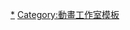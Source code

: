 {{Navbox
|name = Sunrise
|title = [[日昇]]
|state = {{{state|collapsed}}}
|listclass = hlist

| group1 = 1970年代
| list1 = * Chief Joker（1972－1973）
* [[Hazedon]]（1972－1973）
* [[英勇無敵號|-{zh-hans:ゼロテスター;zh-hk:太空三虎將;zh-tw:英勇無敵號;}-]]（1973－1974）
* [[月光女侠]]（1975）
* [[勇者莱汀|-{zh-hans:勇者莱汀;zh-hant:勇者萊汀;zh-tw:勇者萊汀;zh-hk:勇者雷登;zh-mo:勇者雷登;}-]]（1975－1976）
* {{lang|ja|わんぱく大昔クムクム}}（1975－1976）
* [[超力電磁俠|-{zh-hans:超力电磁侠 孔巴特拉V; zh-tw:超電磁機器人 孔巴德拉V; zh-hk:超力電磁俠;}-]]（1976－1977）
* [[恐龍救生隊]]（1976－1977）
* {{lang|ja|ろぼっ子ビートン}}（1976－1977）
* [[波羅五號|-{zh-hans:超电磁机器人 波鲁吉斯V;zh-tw:波羅五號;zh-hk:V型電磁俠;}-]]（1977－1978）
* [[无敌超人赞波3|-{zh-hans:无敌超人赞波3;zh-hk:無敵超人珍寶3;zh-tw:無敵超人桑波特3;}-]]（1977－1978）
* [[淘气小仙女]]（1978－1979）
* [[鬥將大武士|-{zh-hans:鬥將大武士;zh-hk:鬥將大武士;zh-tw:鬥將戴摩斯;}-]]（1978－1979）
* [[无敌钢人泰坦3]]（1978－1979）
* [[人造人009|-{zh-hans:人造人009;zh-tw:人造人009; zh-hk:再造人009}-]]（1979－1980）
* [[機動戰士GUNDAM]]（1979－1980）
* [[The Ultraman]]（1979－1980）
* [[科學探險隊]]（1979－1980）

| group2 = 1980年代
| list2 = * [[無敵機器人 托萊達G7]]（1980－1981）
* [[傳說巨神|-{zh-hans:传说巨神伊迪安;zh-hk:傳說巨神伊迪安;zh-tw:傳說巨神伊甸王;}-]]（1980－1981）
* [[最强机器 大王者]]（1981－1982）
* [[太陽之牙]]（1981－1983）
* [[戰鬥裝甲Xabungle]]（1982－1983）
* [[聖戰士DUNBINE|-{zh-hans:圣战士丹拜因;zh-hk:聖戰士登霸;zh-tw:聖戰士丹拜因;}-]]（1983－1984）
* [[裝甲騎兵]]（1983－1984）
* [[銀河漂流]]（1983－1984）
* [[重戰機]]（1984－1985）
* [[巨神GORG]]（1984）
* [[機甲界]]（1984－1985）
* {{lang|ja|超力ロボ ガラット}}（1984－1985）
* [[機動戰士Z GUNDAM]]（1985－1986）
* [[搞怪拍檔|-{zh-hans:搞怪拍档;zh-tw:搞怪拍檔; zh-hk:銀河警花}-]]（1985）
* [[蒼藍流星|-{zh-hans:蒼藍流星;zh-hk:蒼之流星SPT力士拿;zh-tw:蒼之流星SPT雷茲納;}-]]（1985－1986）
* [[機動戰士GUNDAM ZZ]]（1986－1987）
* [[機甲戰記威龍]]（1987－1988）
* [[城市猎人]]（1987－1988）
* [[妙手小廚師|-{zh-hans:妙手小厨师;zh-hk:伙頭智多星;zh-tw:妙手小廚師;}-]]（1987－1989）
* [[魔神英雄傳系列|魔神英雄傳]]（1988－1989）
* [[魔神坛斗士|-{zh-cn:魔神坛斗士; zh-tw:鎧傳; zh-hk:鎧甲聖鬥士;}-]]（1988－1989）
* [[城市猎人|城市猎人2]]（1988－1989）
* [[獅虎獸神]]（1989－1990）
* [[魔動王]]（1989－1990）
* [[城市猎人|城市猎人3]]（1989－1990）
* [[機動警察]]（1989－1990）

| group3 = 1990年代
| list3 = * [[勇者凯撒]]（1990－1991）
* [[魔神英雄傳系列|魔神英雄傳2]]（1990－1991）
* [[太阳勇者]]（1991－1992）
* [[閃電霹靂車|-{zh-tw:閃電霹靂車; zh-hk:高智能方程式; zh-cn:高智能方程式}-]]（1991）
* [[城市猎人|城市猎人'91]]（1991）
* [[機甲警察金屬傑克]]（1991）
* [[绝对无敌]]（1991－1992）
* [[超時空保姆|-{zh-hk:媽媽是小學四年生;zh-hans:超时空保姆;zh-tw:超時空保姆;}-]]（1992）
* [[勇者傳說]]（1992－1993）
* [[元氣爆發|-{zh-hk:元氣爆發;zh-hans:元气伏魔;zh-tw:元氣小子;}-]]（1992－1993）
* [[勇者特急隊]]（1993－1994）
* [[熱血最強]]（1993－1994）
* [[機動戰士V GUNDAM]]（1993－1994）
* [[疾風戰士]]（1993－1994）
* [[勇者警察]]（1994－1995）
* [[霸王大系龍騎士]]（1994－1995）
* [[機動武鬥傳G GUNDAM]]（1994－1995）
* [[黃金勇者]]（1995－1996）
* {{lang|ja|獣戦士ガルキーバ}}（1995）
* [[新機動戰記GUNDAM W]]（1995－1996）
* [[勇者指令]]（1996－1997）
* [[聖天空戰記]]（1996）
* [[機動新世紀GUNDAM X]]（1996）
* [[奧運高手|-{zh-hans:奥運高手;zh-tw:奧運高手; zh-hk:我要高飛}-]]（1996－1997）
* [[勇者莱汀|超者-{zh-hans:莱汀;zh-hant:萊汀;zh-tw:萊汀;zh-hk:雷登;zh-mo:雷登;}-]]（1996－1997）
* [[勇者王]]（1997－1998）
* [[魔神英雄傳系列|超魔神英雄傳]]（1997－1998）
* {{lang|ja|星方武侠アウトロースター}}（1998）
* [[銀河漂流|銀河漂流13]]（1998）
* [[青澀之戀]]（1998）
* [[機動神腦]]（1998）
* DTエイトロン（1998）
* [[餓沙羅鬼]]（1998－1999）
* [[星際牛仔]]（1998－1999）
* [[星界的纹章]]（1999）
* イソップワールド（1999）
* [[星方天使]]（1999）
* [[进化战记]]（1999）
* [[∀GUNDAM]]（1999－2000）
* セラフィムコール（1999）
* [[The Big O]]（1999－2000）
* [[無限的未知]]（1999－2000）

| group4 = 2000年代
| list4 = * [[蒙面猫侠|-{zh-cn:蒙面猫侠;zh-tw:科學小飛喵;zh-hk:幪面貓俠;}-]]（2000－2001）
* [[星界的戰旗]]（2000）
* ダイノゾーン（2000）
* BRIGADOON まりんとメラン（2000－2001）
* [[沉默的未知]]（2000－2001）
* [[GEAR戰士電童]]（2000－2001）
* [[犬夜叉]]（2000－2004）
* [[Z.O.E. Dolores,i]]（2001）
* [[星界的戰旗|星界的戰旗II]]（2001）
* [[超能奇兵]]（2001）
* [[激鬥戰車|-{zh-hans:激鬥戰車;zh-hk:激鬥戰車;zh-tw:超激力戰鬥車;}-]]（2001－2003）
* [[禁獵魔女]]（2002）
* [[帝皇戰紀|-{zh-cn:返乡战士; zh-tw:極限戰士; zh-hk:帝皇戰紀;}-]]（2002－2003）
* [[機動戰士GUNDAM SEED]]（2002－2003）
* [[The Big O|The Big O II]]（2003）
* [[機甲露寶|-{zh-hk:機甲露寶;zh-hans:机甲露宝;zh-tw:救難小英雄;}-]]（2003－2004）
* [[激鬥戰車|-{zh-hans:激鬥戰車;zh-hk:激鬥戰車;zh-tw:超激力戰鬥車;}-Nitro]]（2003－2004）
* [[坦克王]]（2003－2004）
* [[惑星奇航|-{zh-cn:星空清理者;zh-tw:惑星奇航;zh-hk:星空之旅;}-]]（2003－2004）
* [[SD鋼彈FORCE|-{zh-hans:SD高达FORCE;zh-hk:SD高達FORCE;zh-tw:SD鋼彈FORCE;}-]]（2004）
* [[怪俠佐羅利]]（2004－2005）
* [[Keroro軍曹]]（2004－2011）
* [[舞-HiME]]（2004－2005）
* [[陰陽大戰記]]（2004－2005）
* [[機動戰士GUNDAM SEED DESTINY]]（2004－2005）
* [[日式麵包王|-{zh-hans:日式面包王;zh-hk:日式麵包王;zh-tw:烘焙王;}-]]（2004－2006）
* [[怪俠佐羅利|怪俠佐羅利2]]（2005－2007）
* [[勇者王|勇者王Final -Grand Glorious Gathering-]]（2005）
* [[CLUSTER EDGE]]（2005－2006）
* [[舞-乙HiME]]（2005－2006）
* [[ZEGAPAIN]]（2006）
* [[银魂]]（2006－2010）
* [[幕末機關說]]（2006－2007）
* [[Code Geass 反叛的魯路修|Code Geass -{zh-cn:反叛的鲁路修;zh-tw:反叛的魯路修;zh-hk:叛逆的魯魯修;}-]]（2006－2007）
* [[結界師]]（2006－2008）
* [[古代王者 恐龍王]]（2007－2008）
* [[偶像大師 XENOGLOSSIA]]（2007）
* [[機動戰士GUNDAM 00]]（2007－2008）
* [[古代王者 恐龍王|恐龍王：翼龍傳說]]（2008）
* [[Code Geass 反叛的魯路修|Code Geass -{zh-cn:反叛的鲁路修;zh-tw:反叛的魯路修;zh-hk:叛逆的魯魯修;}-R2]]（2008）
* [[Battle Spirits 少年突破馬神]]（2008－2009）
* [[深淵傳奇|深淵-{zh-cn:传说; zh-hk:傳奇; zh-tw:傳奇;}-]]（2008－2009）
* [[機動戰士GUNDAM 00|機動戰士GUNDAM 00 第二季]]（2008－2009）
* [[穿越宇宙的少女]]（2009）
* [[黑神|黑神 The Animation]]（2009）
* [[Battle Spirits 少年激霸彈]]（2009－2010）
* [[犬夜叉|犬夜叉 完結篇]]（2009－2010）
* ヒピラくん（2009）

| group5 = 2010年代
| list5 = * [[SD GUNDAM三國傳BraveBattleWarriors]]（2010－2011）
* [[Battle Spirits Brave]]（2010－2011）
* [[TIGER & BUNNY]]（2011）
* [[银魂]]（2011－2012）
* [[Sacred Seven]]（2011）
* [[Battle Spirits 霸王]]（2011－2012）
* [[境界線上的地平線]]（2011）
* [[機動戰士GUNDAM AGE]]（2011－2012）
* [[天才黃金腦～神之謎]]（2011－2014）
* [[男子高中生的日常]]（2012）
* [[夏色奇蹟]]（2012）
* [[加速世界]]（2012）
* [[窮神 (漫畫)|-{zh-cn:穷神来了;zh-tw:窮神;zh-hk:貧乏神！}-]]（2012）
* [[境界線上的地平線|境界線上的地平線第二季]]（2012）
* [[Battle Spirits Sword Eyes]]（2012－2013）
* [[银魂|銀魂' 延長戰]]（2012－2013）
* [[星夢學園 (動畫)|-{zh-hans:Aikatsu！偶像活动！; zh-tw:偶像學園; zh-hk:星夢學園}-]]（2012－2016）
* [[Love Live!]]（2013）
* [[革命機Valvrave]]（2013）
* [[最強銀河 究極ZERO Battle Spirits]]（2013－2014）
* [[GUNDAM創戰者|-{zh-hk:高達創戰者;zh-tw:鋼彈創鬥者;zh-cn:高达创-战者}-]]（2013－2014）
* [[BUDDY COMPLEX]]（2014）
* [[Keroro軍曹]]（2014）
* [[Love Live!|Love Live! 2]]（2014）
* [[機動戰士：鋼彈桑]]（2014）
* [[BUDDY COMPLEX|BUDDY COMPLEX 完結篇 ―在回到那藍天的未來裏―]]（2014）
* トライブクルクル（2014－2015）
* [[GUNDAM G之复国运动]]（2014－2015）
* [[GUNDAM創戰者|-{zh-hk:高達創戰者;zh-tw:鋼彈創鬥者;zh-cn:高达创-战者}-TRY]]（2014－2015）
* [[CROSSANGE 天使與龍的輪舞]]（2014－2015）
* [[银魂|银魂°]]（2015至今）
* [[Battle Spirits 烈火魂]]（2015至今）
* [[機動戰士GUNDAM 鐵血的孤兒|機動戰士GUNDAM -{zh-hk:鐵血的孤兒;zh-tw:鐵血孤兒;zh-cn:铁血的奥尔芬斯}-]]（2015）
* [[Brave Beats]]（2015）
* [[星夢學園 (動畫)|-{zh-hans:Aikatsu！偶像活动！; zh-tw:偶像學園; zh-hk:星夢學園}-Stars!]]（2016）
* [[Love Live! Sunshine!!]]（2016）
* [[Battle Spirits Double Drive]]（2016）

|group6 = 电影
|list6 = * [[機動戰士GUNDAM]]（1981）
* [[機動戰士GUNDAM|機動戰士GUNDAMII 哀戰士篇]]（1981）
* [[機動戰士GUNDAM|機動戰士GUNDAMII 相逢宇宙篇]]（1982）
* [[傳說巨神|-{zh-hans:传说巨神伊迪安;zh-hk:傳說巨神伊迪安;zh-tw:傳說巨神伊甸王;}- 接觸篇 A CONTACT]]（1982）
* [[傳說巨神|-{zh-hans:传说巨神伊迪安;zh-hk:傳說巨神伊迪安;zh-tw:傳說巨神伊甸王;}- 發動篇 BE INVOKED]]（1982）
* クラッシャージョウ（1983）
* {{lang|ja|[[太陽之牙|ドキュメント 太陽の牙ダグラム]]}}（1983）
* [[太陽之牙|チョロQダグラム]]（1983）
* [[戰鬥裝甲Xabungle|ザブングル グラフィティ]]（1983）
* アリオン（1986）
* [[搞怪拍檔|-{zh-hans:搞怪拍档;zh-tw:搞怪拍檔; zh-hk:銀河警花}- 伊甸計劃]]（1986）
* [[鋼鐵搭檔]]（1987）
* [[機動戰士GUNDAM 逆襲的夏亞|機動戰士GUNDAM -{zh-hans:逆袭的夏亚;zh-hk:馬沙之反擊;zh-tw:逆襲的夏亞;}-]]（1988）
* [[SD_GUNDAM系列|機動戰士SDGUNDAM]]（1988）
* [[五星物語]]（1989）
* [[城市猎人|城市獵人：愛與宿命的馬格南]]（1989）
* [[SD_GUNDAM系列|機動戰士SDGUNDAM的逆襲 武者GUNDAM參上]]（1989）
* ガンヘッド（1989）
* [[機動戰士GUNDAM F91]]（1991）
* [[機動戰士GUNDAM 0083：Stardust Memory|機動戰士GUNDAM0083 -{zh-cn:吉恩; zh-tw:吉翁; zh-hk:自護;}-的殘光 ]]（1992）
* {{lang|ja|[[SD_GUNDAM系列|機動戦士SDガンダムまつり]]}}（1993）
* [[新機動戰記GUNDAM W 無盡的華爾茲|新機動戰記GUNDAM W 無盡的華爾茲 -特別篇-]]（1998）
* [[機動戰士GUNDAM第08MS小隊|機動戰士GUNDAM第08MS小隊 米拉的報告書]]（1998）
* {{lang|ja|め組の大吾}}（1999）
* [[星界的纹章|星界的纹章 特別篇]]（2000）
* [[聖天空戰記|聖天空戰記 劇場版]]（2000）
* [[星界的戰旗|星界的戰旗 特別篇]]（2001）
* [[星際牛仔：天國之門]]（2001）
* [[犬夜叉|犬夜叉 跨越時代的思念]]（2001）
* [[∀GUNDAM|∀GUNDAM 地球光]]（2002）
* [[∀GUNDAM|∀GUNDAM 月光蝶]]（2002）
* [[激鬥戰車|-{zh-hans:激鬥戰車;zh-hk:激鬥戰車;zh-tw:超激力戰鬥車;}- 卡爾邦的挑戰]]（2002）
* [[犬夜叉|犬夜叉 鏡中的夢幻城]]（2002）
* [[犬夜叉|犬夜叉 天下霸道之劍]]（2003）
* [[蒸汽男孩]]（2004）
* [[犬夜叉|犬夜叉 紅蓮之蓬萊島]]（2004）
* [[機動戰士Z GUNDAM劇場版]]（2005－2006）
* [[超劇場版 Keroro軍曹|-{zh-hans:超劇場版 Keroro軍曹; zh-tw:超劇場版 Keroro軍曹; zh-hk:Keroro軍曹大電影}-]]（2006）
* {{lang|ja|[[怪俠佐羅利|まじめにふまじめ かいけつゾロリ なぞのお宝大さくせん]]}}（2006）
* [[超劇場版 Keroro軍曹 2 深海的公主|-{zh-hans:超劇場版 Keroro軍曹2 深海的公主; zh-tw:超劇場版 Keroro軍曹2 深海的公主; zh-hk:Keroro軍曹大電影2 決戰水著兵團}-]]（2007）
* [[超劇場版 Keroro軍曹 2 深海的公主|-{zh-hans:小Kero K隆球的秘密;zh-tw:小Kero K隆球的秘密; zh-hk:Keroro回到未紅時;}-]]（2007）
* 新SOS大東京探險隊（2007）
* [[超劇場版 Keroro軍曹 3 Keroro VS Keroro 天空大決戰|-{zh-hans:超劇場版 Keroro軍曹3 Keroro VS Keroro 天空大決戰;zh-tw:超劇場版 Keroro軍曹3 Keroro VS Keroro 天空大決戰; zh-hk:Keroro軍曹大電影3 天空大作戰;}-]]（2008）
* [[超劇場版 Keroro軍曹 3 Keroro VS Keroro 天空大決戰|武者Kero 宣佈！戰國群星大戰鬥]]（2008）
* [[裝甲騎兵|裝甲騎兵 裴爾森密件]]（2009）
* [[超劇場版 Keroro軍曹 4 逆襲的龍勇士|-{zh-hans:超劇場版 Keroro軍曹4 龍勇士的逆襲;zh-tw:超劇場版 Keroro軍曹4 龍勇士的逆襲; zh-hk:Keroro軍曹大電影4 翻兜侏羅紀;}-]]（2009）
* [[超劇場版 Keroro軍曹 4 逆襲的龍勇士|Keroro軍曹出發！全員集合！！]]（2009）
* [[超劇場版 Keroro軍曹 5 誕生！究極Keroro奇蹟的時空之島！！|-{zh-hans:超劇場版 Keroro軍曹 5 誕生！究極Keroro奇蹟的時空之島！！;zh-tw:超劇場版 Keroro軍曹 5 誕生！究極Keroro奇蹟的時空之島！！; zh-hk:Keroro軍曹大電影5 反轉復活島;}-]]（2010）
* [[超電影版SD高達三國傳～BraveBattleWarriors～]]（2010）
* [[銀魂劇場版 新譯紅櫻篇]]（2010）
* [[古城荊棘王]]（2010）
* [[五彩繽紛]]（2010）
* [[劇場版 機動戰士GUNDAM00 -A wakening of the Trailblazer-]]（2010）
* [[超能奇兵|超能奇兵 Alteration TAO]]（2011）
* [[Sacred Seven|Sacred Seven 銀月之翼]]（2012）
* [[超能奇兵|超能奇兵 Alteration QUAN]]（2012）
* [[TIGER & BUNNY|TIGER & BUNNY The Beginning]]（2012）
* [[被狙击的学园]]（2012）
* [[怪俠佐羅利|かいけつゾロリ だ・だ・だ・だいぼうけん!]]（2012）
* [[銀魂劇場版 完結篇 永遠的萬事屋]]（2013）
* [[短暫和平]]（2013）
* [[怪俠佐羅利|かいけつゾロリ まもるぜ!きょうりゅうのたまご]]（2013）
* [[TIGER & BUNNY|TIGER & BUNNY The Rising]]（2014）
* [[星夢學園 (動畫)|劇場版-{zh-hans:Aikatsu！偶像活动！; zh-tw:偶像學園; zh-hk:星夢學園}-]]（2014）
* [[Love Live! 學園偶像電影]]（2015）
* [[星夢學園 (動畫)|劇場版-{zh-hans:Aikatsu！偶像活动！; zh-tw:偶像學園; zh-hk:星夢學園}- 大家一起來獲得音樂大賞吧！]]（2015）
* {{lang|ja|[[怪俠佐羅利|かいけつゾロリ うちゅうの勇者たち]]}}（2015）

|group7 = OVA
|list7 = * {{lang|ja|白い牙 ホワイトファング物語}}（1982）
* {{lang|ja|[[銀河漂流|銀河漂流バイファム カチュアからの便り]]}}（1984）
* {{lang|ja|[[搞怪拍檔|ダーティペアの大勝負 ノーランディアの謎]]}}（1984）
* {{lang|ja|[[銀河漂流|銀河漂流バイファム 集まった13人]]}}（1984）
* {{lang|ja|[[銀河漂流|銀河漂流バイファム 消えた12人]]}}（1985）
* [[裝甲騎兵|裝甲騎兵 最後的紅肩隊]]（1985）
* {{lang|ja|[[銀河漂流|銀河漂流バイファム “ケイトの記憶” 涙の奪回作戦]]}}（1985）
* [[機甲界|機甲界 大地之章]]（1986）
* [[機甲界|機甲界 天空之章]]（1986）
* [[裝甲騎兵|裝甲騎兵 大決戰]]（1986）
* [[機甲界|機甲界 鐵之紋章]]（1986）
* [[蒼藍流星|-{zh-hans:蒼藍流星;zh-hk:蒼之流星SPT力士拿;zh-tw:蒼之流星SPT雷茲納;}- 英二1996]]（1986）
* [[蒼藍流星|-{zh-hans:蒼藍流星;zh-hk:蒼之流星SPT力士拿;zh-tw:蒼之流星SPT雷茲納;}- 鲁·凯恩1999]]（1986）
* [[蒼藍流星|-{zh-hans:蒼藍流星;zh-hk:蒼之流星SPT力士拿;zh-tw:蒼之流星SPT雷茲納;}- 刻印2000]]（1986）
* {{lang|ja|[[重戰機|重戦機エルガイムI ペンタゴナ ウインドゥ+レディ ギャブレー]]}}（1986）
* {{lang|ja|[[重戰機|重戦機エルガイムII フェアウェル マイ ラブリー+ペンタゴナ ドールズ]]}}（1987）
* [[搞怪拍檔|-{zh-hans:搞怪拍档;zh-tw:搞怪拍檔; zh-hk:銀河警花}- (OVA版)]]（1987－1988）
* [[太陽之牙|Dougram vs. Round-Facer]]（1987）
* {{lang|ja|[[重戰機|重戦機エルガイムIII フルメタル・ソルジャー]]}}（1987）
* Dead Heat（1987）
* [[搞怪拍檔2|-{zh-hans:搞怪拍档;zh-tw:搞怪拍檔; zh-hk:銀河警花}-2]]（1987－1988）
* [[裝甲騎兵|裝甲騎兵 紅肩隊記錄 野心的根源]]（1988）
* [[聖戰士DUNBINE|New Story of Aura Battler Dunbine]]（1988）
* [[SD_GUNDAM系列|機動戰士SDGUNDAM]]（1988－1990）
* [[宇宙戰士 (OVA)|宇宙戰士]]（1988）
* [[裝甲騎兵|機甲獵兵]]（1988－1989）
* {{lang|ja|クラッシャージョウ - 氷結監獄の罠}}（1989）
* [[機動戰士GUNDAM 0080：口袋裡的戰爭]]（1989）
* [[魔神坛斗士|-{zh-cn:魔神坛斗士; zh-tw:鎧傳; zh-hk:鎧甲聖鬥士;}- 外傳]]（1989）
* {{lang|ja|クラッシャージョウ - 最終兵器アッシュ}}（1989）
* [[魔神英雄傳系列|真魔神英雄傳 魔神山篇]]（1989）
* [[魔神坛斗士|-{zh-cn:魔神坛斗士; zh-tw:鎧傳; zh-hk:鎧甲聖鬥士;}- 輝煌帝傳說]]（1989－1990）
* {{lang|ja|[[搞怪拍檔|ダーティペア 謀略の005便]]}}（1990）
* [[SD GUNDAM外傳]]（1990－1991）
* オバタリアン（1990）
* [[城市猎人|城市猎人 海灣城市之戰爭]]（1990）
* [[城市猎人|城市猎人 百萬美元之陰謀]]（1990）
* [[魔動王|魔動王 最後的魔法大戰]]（1990）
* [[機動警察|機動警察 (第二期OVA)]]（1990－1992）
* [[SD_GUNDAM系列|機動戰士SDGUNDAM劇場版 武者・騎士・指令 SDGUNDAM緊急出擊]]（1991）
* [[魔神坛斗士|-{zh-cn:魔神坛斗士; zh-tw:鎧傳; zh-hk:鎧甲聖鬥士;}- MESSAGE]]（1991）
* [[機動戰士GUNDAM 0083：Stardust Memory]]（1991－1992）
* [[魔動王|魔動王 冒險篇]]（1992）
* [[绝对无敌|绝对无敌 (OVA)]]（1992－1993）
* [[閃電霹靂車|-{zh-tw:閃電霹靂車; zh-hk:高智能方程式; zh-cn:高智能方程式}-11]]（1992－1993）
* [[魔神英雄傳系列|魔神英雄傳 永恆傳說]]（1993－1994）
* [[搞怪拍檔Flash|-{zh-hans:搞怪拍档;zh-tw:搞怪拍檔; zh-hk:銀河警花}-Flash]]（1994－1996）
* [[裝甲騎兵|裝甲騎兵 榮耀的異端]]（1994）
* [[閃電霹靂車|-{zh-tw:閃電霹靂車; zh-hk:高智能方程式; zh-cn:高智能方程式}-ZERO]]（1994－1995）
* [[霸王大系龍騎士|霸王大系龍騎士 亞迪傳奇]]（1994－1996）
* [[疾風戰士|疾風戰士 在銀光的旗幟下]]（1994－1995）
* [[城市猎人|城市猎人 秘密任務]]（1996）
* [[機動戰士GUNDAM第08MS小隊|機動戰士GUNDAM 第08MS小隊]]（1996－1999）
* [[沉默的艦隊]]（1996－1998）
* [[閃電霹靂車|-{zh-tw:閃電霹靂車; zh-hk:高智能方程式; zh-cn:高智能方程式}-EARLY DAYS RENEWAL]]（1996）
* [[新機動戰記GUNDAM W|新機動戰記GUNDAM W 流星作戰]]（1996）
* [[閃電霹靂車|-{zh-tw:閃電霹靂車; zh-hk:高智能方程式; zh-cn:高智能方程式}-SAGA]]（1996－1997）
* [[新機動戰記GUNDAM W 無盡的華爾茲]]（1997）
* [[城市猎人|城市猎人 再見我的甜心]]（1997）
* [[勇者指令|勇者指令 水晶之瞳的少年]]（1997）
* [[GUNDAM Mission to the Rise]]（1998）
* ダイノゾーン（1998－2000）
* [[閃電霹靂車|-{zh-tw:閃電霹靂車; zh-hk:高智能方程式; zh-cn:高智能方程式}-SIN]]（1998－2000）
* [[思春期美少女合體機器人 Zmind]]<!--思春期美少女合体ロボ ジーマイン-->（1999）
* [[城市猎人|城市猎人 緊急插播!? 惡徒冴羽獠的死期]]（1999）
* [[勇者王|勇者王FINAL]]（2000－2003）
* [[星界的断章|星界的断章 誕生]]（2000）
* [[G-Saviour]]（2000）
* [[Z.O.E 2167 IDOLO]]（2001）
* [[爆炸狗]]（2001）
* [[完全勝利大帝王]]（2001）
* [[GUNDAM EVOLVE]]（2001－2007）
* {{lang|ja|[[沉默的未知|沉默的未知特別篇 孤獨與孤獨]]}}（2002）
* [[機動戰士GUNDAM SEED|機動戰士GUNDAM SEED AFTER PHASE]]（2004）
* [[機動戰士GUNDAM MS IGLOO]]（2004－2009）
* [[機動戰士GUNDAM SEED|機動戰士GUNDAM SEED SPECIAL EDITION]]（2004）
* [[I Only Want Happiness]]（2005）
* [[星界的戰旗|星界的戰旗III]]（2005）
* [[银魂]]（2005－2014）
* [[麟光之翼]]（2005－2006）
* [[機動戰士GUNDAM SEED DESTINY|機動戰士GUNDAM SEED DESTINY FINAL PLUS]]（2005）
* [[機動戰士GUNDAM SEED DESTINY|機動戰士GUNDAM SEED DESTINY SPECIAL EDITION]]（2006－2007）
* [[CLUSTER EDGE|CLUSTER EDGE Secret Episode]]（2006）
* [[机动战士GUNDAM SEED C.E.73 STARGAZER]]（2006）
* [[舞-乙HiME Zwei]]（2006－2007）
* [[FREEDOM-PROJECT]]（2006－2008）
* [[裝甲騎兵|裝甲騎兵 裴爾森密件]]（2007－2008）
* [[Code Geass 反叛的魯路修|Code Geass -{zh-cn:反叛的鲁路修;zh-tw:反叛的魯路修;zh-hk:叛逆的魯魯修;}- BLACK REBELLION]]（2008）
* [[舞-乙HiME 0～S.ifr～]]（2008）
* [[Code Geass 反叛的魯路修|Code Geass -{zh-cn:反叛的鲁路修;zh-tw:反叛的魯路修;zh-hk:叛逆的魯魯修;}- ZERO REQUIEM]]（2009）
* [[機動戰士GUNDAM 00|機動戰士GUNDAM 00 SPECIAL EDITION]]（2009－2010）
* [[黑神|黑神 虎與翼]]（2009）
* [[舞-HiME|舞-HiME 黑之舞/最後的晩餐]]（2010）
* [[舞-乙HiME|舞-乙HiME 少女的祈禱]]（2010）
* [[裝甲騎兵|裝甲騎兵 幻影篇]]（2010）
* [[機動戰士GUNDAM UC]]（2010－2014）
* [[模型戰士GUNDAM模型製作家 起始G|-{zh-cn:模型战士高达模型大师 BEGINNING G; zh-tw:模型戰士鋼彈模型製作家 起始G; zh-hk:模型戰士高達模型大師BEGINNING G}-]]（2010）
* [[裝甲騎兵|裝甲騎兵 Case;Irvine]]（2010）
* [[裝甲騎兵|VOTOMS FINEDER]]（2010）
* [[裝甲騎兵|裝甲騎兵 孤影再現]]（2011）
* [[來吧☆遷都]]（2011）
* [[野良劇！]]（2011）
* [[Code Geass 反叛的魯路修|Code Geass -{zh-cn:反叛的鲁路修;zh-tw:反叛的魯路修;zh-hk:叛逆的魯魯修;}- 娜娜莉夢遊仙境]]（2012年）
* [[Code Geass 亡國的阿基德|Code Geass -{zh-cn:亡国的阿基德; zh-hk:亡國的阿基德; zh-tw:亡國的AKITO;}-]]（2012年－2016）
* [[加速世界]]（2012－2013）
* [[機動戰士GUNDAM第08MS小隊|機動戰士GUNDAM 第08MS小隊 三次元的戰鬥]]（2013）
* [[機動戰士GUNDAM AGE|機動戦士GUNDAMAGE MEMORY OF EDEN]]（2013）
* [[Love Live!]]（2013）
* [[機動戰士GUNDAM THE ORIGIN]]（2015年至今）
* [[机动战士GUNDAM Thunderbolt|机动战士GUNDAM -{zh-cn:雷霆宙域战线;zh-tw:雷霆宙域戰線;zh-hk:雷霆戰線}-]]（2015年至今）

}}<noinclude>
{{collapsible option}}
[[Category:日昇|*]]
[[Category:動畫工作室模板]]
</noinclude>